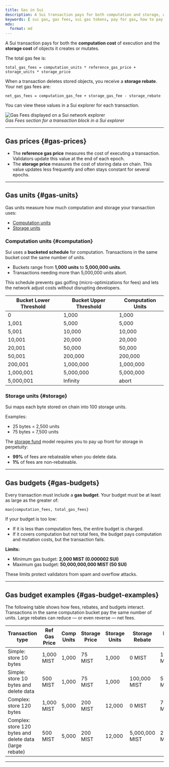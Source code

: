 ```yaml
---
title: Gas in Sui
description: A Sui transaction pays for both computation and storage, with rebates applied when objects are deleted.
keywords: [ sui gas, gas fees, sui gas tokens, pay for gas, how to pay gas, gas fee, sui gas fee, how much is gas, gas prices, price of gas ]
mdx:
  format: md
---
```


A Sui transaction pays for both the **computation cost** of execution and the **storage cost** of objects it creates or mutates.  

The total gas fee is:

```
total_gas_fees = computation_units * reference_gas_price + storage_units * storage_price
```

When a transaction deletes stored objects, you receive a **storage rebate**. Your net gas fees are:

```
net_gas_fees = computation_gas_fee + storage_gas_fee - storage_rebate
```

You can view these values in a Sui explorer for each transaction.

![Gas Fees displayed on a Sui network explorer](images/gas-fees-explorer.png "The Gas Fees section displayed on a Sui network explorer")  
*Gas Fees section for a transaction block in a Sui explorer*

---

## Gas prices {#gas-prices}

- The **reference gas price** measures the cost of executing a transaction. Validators update this value at the end of each epoch.  
- The **storage price** measures the cost of storing data on chain. This value updates less frequently and often stays constant for several epochs.  

---

## Gas units {#gas-units}

Gas units measure how much computation and storage your transaction uses:

- [Computation units](#computation)  
- [Storage units](#storage)  

### Computation units {#computation}

Sui uses a **bucketed schedule** for computation. Transactions in the same bucket cost the same number of units.

- Buckets range from **1,000 units** to **5,000,000 units**.  
- Transactions needing more than 5,000,000 units abort.  

This schedule prevents gas golfing (micro-optimizations for fees) and lets the network adjust costs without disrupting developers.

| Bucket Lower Threshold | Bucket Upper Threshold | Computation Units |
| ---------------------- | ---------------------- | ---------------- |
| 0                      | 1,000                  | 1,000            |
| 1,001                  | 5,000                  | 5,000            |
| 5,001                  | 10,000                 | 10,000           |
| 10,001                 | 20,000                 | 20,000           |
| 20,001                 | 50,000                 | 50,000           |
| 50,001                 | 200,000                | 200,000          |
| 200,001                | 1,000,000              | 1,000,000        |
| 1,000,001              | 5,000,000              | 5,000,000        |
| 5,000,001              | Infinity               | abort            |

### Storage units {#storage}

Sui maps each byte stored on chain into 100 storage units.  

Examples:  
- 25 bytes = 2,500 units  
- 75 bytes = 7,500 units  

The [storage fund](../tokenomics.mdx#storage-fund) model requires you to pay up front for storage in perpetuity:  

- **99%** of fees are rebateable when you delete data.  
- **1%** of fees are non-rebateable.

---

## Gas budgets {#gas-budgets}

Every transaction must include a **gas budget**. Your budget must be at least as large as the greater of:  

```
max{computation_fees, total_gas_fees}
```

If your budget is too low:  
- If it is less than computation fees, the entire budget is charged.  
- If it covers computation but not total fees, the budget pays computation and mutation costs, but the transaction fails.  

**Limits:**  
- Minimum gas budget: **2,000 MIST (0.000002 SUI)**  
- Maximum gas budget: **50,000,000,000 MIST (50 SUI)**  

These limits protect validators from spam and overflow attacks.

---

## Gas budget examples {#gas-budget-examples}

The following table shows how fees, rebates, and budgets interact. Transactions in the same computation bucket pay the same number of units. Large rebates can reduce — or even reverse — net fees.

| Transaction type                                      | Ref Gas Price | Comp Units | Storage Price | Storage Units | Storage Rebate | Min Gas Budget | Net Gas Fees |
| ----------------------------------------------------- | ------------- | ----------- | ------------- | ------------- | -------------- | --------------- | ------------ |
| Simple: store 10 bytes                                | 1,000 MIST    | 1,000       | 75 MIST       | 1,000         | 0 MIST         | 1,075,000 MIST  | 1,075,000 MIST |
| Simple: store 10 bytes and delete data                | 500 MIST      | 1,000       | 75 MIST       | 1,000         | 100,000 MIST   | 500,000 MIST    | 475,000 MIST   |
| Complex: store 120 bytes                              | 1,000 MIST    | 5,000       | 200 MIST      | 12,000        | 0 MIST         | 7,400,000 MIST  | 7,400,000 MIST |
| Complex: store 120 bytes and delete data (large rebate) | 500 MIST      | 5,000       | 200 MIST      | 12,000        | 5,000,000 MIST | 2,500,000 MIST  | -100,000 MIST  |

---
